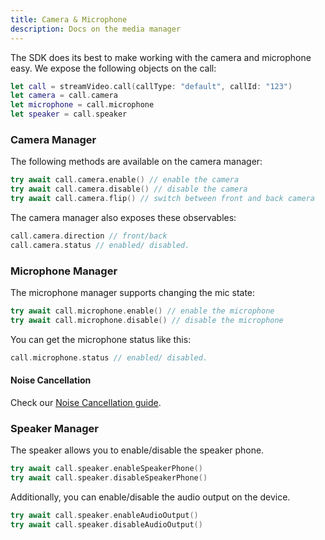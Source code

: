 ```yaml
---
title: Camera & Microphone
description: Docs on the media manager
---
```


The SDK does its best to make working with the camera and microphone easy.
We expose the following objects on the call:

```swift
let call = streamVideo.call(callType: "default", callId: "123")
let camera = call.camera
let microphone = call.microphone
let speaker = call.speaker
```

### Camera Manager

The following methods are available on the camera manager:

```swift
try await call.camera.enable() // enable the camera
try await call.camera.disable() // disable the camera
try await call.camera.flip() // switch between front and back camera
```

The camera manager also exposes these observables:

```swift
call.camera.direction // front/back
call.camera.status // enabled/ disabled.
```

### Microphone Manager

The microphone manager supports changing the mic state:

```swift
try await call.microphone.enable() // enable the microphone
try await call.microphone.disable() // disable the microphone
```

You can get the microphone status like this:

```swift
call.microphone.status // enabled/ disabled.
```

#### Noise Cancellation

Check our [Noise Cancellation guide](./noise-cancellation).

### Speaker Manager

The speaker allows you to enable/disable the speaker phone.

```swift
try await call.speaker.enableSpeakerPhone()
try await call.speaker.disableSpeakerPhone()
```

Additionally, you can enable/disable the audio output on the device. 

```swift
try await call.speaker.enableAudioOutput()
try await call.speaker.disableAudioOutput()
```